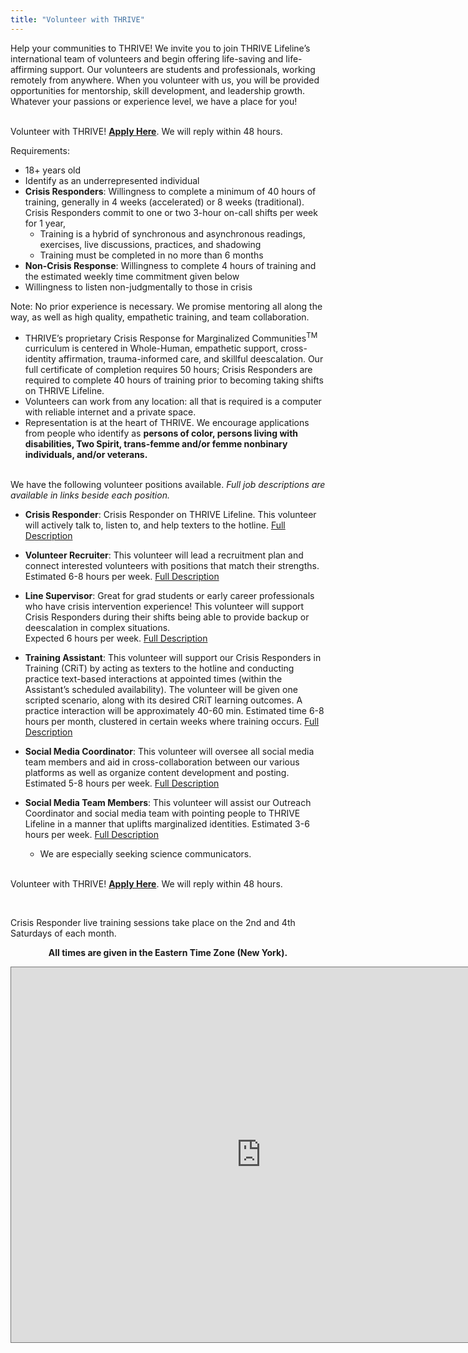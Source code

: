 ```yaml
---
title: "Volunteer with THRIVE"
---
```


Help your communities to THRIVE! We invite you to join THRIVE Lifeline's international 
team of volunteers and begin offering life-saving and life-affirming support. 
Our volunteers are students and professionals, working remotely from anywhere. 
When you volunteer with us, you will be provided opportunities for mentorship, skill 
development, and leadership growth. Whatever your passions or experience level, we have 
a place for you!

<br>
Volunteer with THRIVE! [**Apply Here**](https://form.jotform.com/201655418668059).
We will reply within 48 hours.

Requirements:

* 18+ years old
* Identify as an underrepresented individual
* **Crisis Responders**: Willingness to complete a minimum of 40 hours of training, 
generally in 4 weeks (accelerated) or 8 weeks (traditional). Crisis Responders commit 
to one or two 3-hour on-call shifts per week for 1 year,
    + Training is a hybrid of synchronous and asynchronous readings, exercises, 
      live discussions, practices, and shadowing
    + Training must be completed in no more than 6 months
* **Non-Crisis Response**: Willingness to complete 4 hours of training and the estimated weekly time 
commitment given below
* Willingness to listen non-judgmentally to those in crisis

Note: No prior experience is necessary. We promise mentoring all along the way,
as well as high quality, empathetic training, and team collaboration.

* THRIVE's proprietary Crisis Response for Marginalized Communities<sup>TM</sup> curriculum
is centered in Whole-Human, empathetic support, cross-identity
affirmation, trauma-informed care, and skillful deescalation. Our full certificate 
of completion requires 50 hours; Crisis Responders are required to complete 40 hours
of training prior to becoming taking shifts on THRIVE Lifeline.
* Volunteers can work from any location: all that is required is a computer
with reliable internet and a private space.
* Representation is at the heart of THRIVE. We encourage applications from people who 
identify as **persons of color, persons living with disabilities, Two Spirit, 
trans-femme and/or femme nonbinary individuals, and/or veterans.**

<br>
We have the following volunteer positions available. *Full job descriptions are available in links beside each position.*

   * **Crisis Responder**: Crisis Responder on THRIVE Lifeline. 
     This volunteer will actively talk to, listen to, and help texters to the 
     hotline. 
     [Full Description](https://drive.google.com/file/d/1IzXOQbvbEWZ_jM1NnnalyVNk5LDBsTy0/view)
   * **Volunteer Recruiter**: This volunteer will 
   lead a recruitment plan and connect interested volunteers with positions 
   that match their strengths. Estimated 6-8 hours per week.
    [Full Description](https://drive.google.com/file/d/1t-xFH6dK41DBosL5_mZhTG6CBwDNIB-N/view)
   * **Line Supervisor**: Great for grad students or early career professionals 
   who have crisis intervention experience! 
   This volunteer will support Crisis Responders during their shifts being able 
   to provide backup or deescalation in complex situations.  
   Expected 6 hours per week.
   [Full Description](https://drive.google.com/file/d/1j1mX8RMvr7o0zTXxzm-jkLBtJ0qSRLmo/view)
   * **Training Assistant**: This volunteer will support our Crisis Responders in
   Training (CRiT) by acting as texters to the hotline and conducting practice
   text-based interactions at appointed times (within the Assistant's scheduled
   availability). 
   The volunteer will be given one scripted scenario, along with its desired 
   CRiT learning outcomes. 
   A practice interaction will be approximately 40-60 min. 
   Estimated time 6-8 hours per month, clustered in certain weeks where 
   training occurs.
   [Full Description](https://drive.google.com/file/d/1xkAzZhHrGs4GUVIykK1xxEy6jwouxr08/view)
<!--
    * **Assistant Volunteer Coordinator for Applications**: This volunteer will 
   manage all THRIVE volunteer applications, including communications with 
   volunteers throughout the process. 
   Estimated 6-8 hours per week, with flexible and reliable schedule.
    [Full Description](https://drive.google.com/file/d/1klrA_v1cWABNIHTN-7ui80xAhREA_dCz/view)
   * **Assistant Volunteer Coordinator for Onboarding**: This volunteer will 
   guide new THRIVE volunteers through the onboarding process, including mentor 
   connections and leading volunteer orientations. 
   Estimated 6-8 hours per week, with flexible and reliable schedule.
    [Full Description](https://drive.google.com/file/d/1vCV7X6a1Pp7F7mD4ELtS5hLxRaZ9mcr_/view)

  * **Outreach Assistant**: This volunteer will assist with outreach, sharing
   THRIVE Lifeline as a resource and broadening the impact of the hotline.
   
   * **Resource Manager**: This volunteer will manage the vetting and addition of
   new resources to our database. Estimated 3-6 hours per week.
   [Full Description](https://drive.google.com/file/d/1yKHvWDhegqVUFTdJ4aZa0Hwd5MEFz2MU/view)
 -->  
   * **Social Media Coordinator**: This volunteer will oversee all social media 
   team members and aid in cross-collaboration between our various platforms 
   as well as organize content development and posting. Estimated 5-8 hours per week.
      [Full Description](https://drive.google.com/file/d/1CPEBocokCRSqq_CBUmf5pcKFsI-JXokS/view)

   * **Social Media Team Members**: This volunteer will assist our Outreach 
   Coordinator and social media team with pointing people to THRIVE Lifeline 
   in a manner that uplifts marginalized identities. 
   Estimated 3-6 hours per week.
         [Full Description](https://drive.google.com/file/d/1skqhjX80sC_wSPx-UnU_zRwVsCEwYD6G/view)
      + We are especially seeking science communicators.

   
<br>
Volunteer with THRIVE! [**Apply Here**](https://form.jotform.com/201655418668059).
We will reply within 48 hours.

<br>

Crisis Responder live training sessions take place on the 2nd and 4th Saturdays of each month.

<center>
**All times are given in the Eastern Time Zone (New York).**

<iframe src="https://calendar.google.com/calendar/embed?height=600&amp;wkst=1&amp;bgcolor=%23B39DDB&amp;ctz=America%2FNew_York&amp;src=Y192bGRlM285YzVidDU4a2gwM2tuMmI3Y240Y0Bncm91cC5jYWxlbmRhci5nb29nbGUuY29t&amp;color=%23009688&amp;showCalendars=1&amp;showTabs=1&amp;showTitle=1" style="border:solid 1px #777" width="800" height="600" frameborder="0" scrolling="no"></iframe>
</center>
